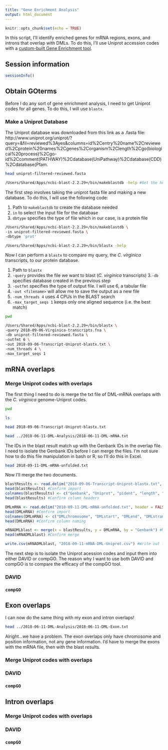 ```yaml
---
title: "Gene Enrichment Analysis"
output: html_document
---
```


```r
knitr::opts_chunk$set(echo = TRUE)
```

In this script, I'll identify enriched genes for mRNA regions, exons, and introns that overlap with DMLs. To do this, I'll use Uniprot accession codes with a [custom-built Gene Enrichment tool](https://meta.yeastrc.org/compgo_yaamini_oyster/pages/goAnalysisForm.jsp).


## Session information

```r
sessionInfo()
```

## Obtain GOterms

Before I do any sort of gene enrichment analysis, I need to get Uniprot codes for all genes. To do this, I will use `blastx`.

### Make a Uniprot Database

The Uniprot database was downloaded from this link as a .fasta file: http://www.uniprot.org/uniprot/?query=&fil=reviewed%3Ayes&columns=id%2Centry%20name%2Creviewed%2Cprotein%20names%2Cgenes%2Corganism%2Clength%2Cgo(biological%20process)%2Cgo-id%2Ccomment(PATHWAY)%2Cdatabase(UniPathway)%2Cdatabase(CDD)%2Cdatabase(Pfam.

```bash
head uniprot-filtered-reviewed.fasta
```

```bash
/Users/Shared/Apps/ncbi-blast-2.2.29+/bin/makeblastdb -help #Get the help menu
```

The first step involves taking the uniprot fasta file and making a new database. To do this, I will use the following code:

1. Path to `makeblastdb` to create the database needed
2. `in` to select the input file for the database
3. `dbtype` specifies the type of file which in our case, is a protein file

```bash
/Users/Shared/Apps/ncbi-blast-2.2.29+/bin/makeblastdb \
-in uniprot-filtered-reviewed.fasta \
-dbtype 'prot'
```

```bash
/Users/Shared/Apps/ncbi-blast-2.2.29+/bin/blastx -help
```

Now I can perform a `blastx` to compare my query, the *C. virginica* transcripts, to our protein database.

1. Path to `blastx`
2. `-query` provides the file we want to blast (*C. virginica* transcripts)
3.`-db` specifies database created in the previous step
4. `-outfmt` specifies the type of output file. I will use 6, a tabular file
5. `-out <filename>` will allow me to save the output as a new file
6. `-num_threads 4` uses 4 CPUs in the BLAST search
7. `-max_target_seqs 1` keeps only one aligned sequence (i.e. the best match)

```bash
pwd
```

```bash
/Users/Shared/Apps/ncbi-blast-2.2.29+/bin/blastx \
-query 2018-09-06-Virginica-transcripts.fna \
-db uniprot-filtered-reviewed.fasta \
-outfmt 6 \
-out 2018-09-06-Transcript-Uniprot-blastx.txt \
-num_threads 4 \
-max_target_seqs 1
```

## mRNA overlaps

### Merge Uniprot codes with overlaps

The first thing I need to do is merge the txt file of DML-mRNA overlaps with the *C. virginica* genome-Uniprot codes.

```bash
pwd
```

```bash
ls
```

```bash
head 2018-09-06-Transcript-Uniprot-blastx.txt
```

```bash
head ../2018-06-11-DML-Analysis/2018-06-11-DML-mRNA.txt
```

The IDs in the blast result match up with the Genbank IDs in the overlap file. I need to isolate the Genbank IDs before I can merge the files. I'm not sure how to do this file manipulation in bash or R, so I'll do this in Excel.

```bash
head 2018-09-11-DML-mRNA-unfolded.txt
```

Now I'll merge the two documents.

```r
blastResults <- read.delim("2018-09-06-Transcript-Uniprot-blastx.txt", header = FALSE, sep = "\t", dec = ".") #Import blast results
head(blastResults) #Confirm import
colnames(blastResults) <- c("Genbank", "Uniprot", "pident", "length", "mismatch", "gapopen", "qstart", "qend", "sstart", "send", "evalue", "bitscore")
head(blastResults) #Confirm column headers
```

```r
DMLmRNA <- read.delim("2018-09-11-DML-mRNA-unfolded.txt", header = FALSE) #Import DML-mRNA overlaps
head(DMLmRNA) #Confirm import
colnames(DMLmRNA) <- c("DMLchromosome", "DMLstart", "DMLend", "DMLstrand", "V5", "mRNAchromosome", "Gnomon", "mRNA", "mRNAstart", "mRNAend", "V11", "mRNAstrand", "V13", "ID", "Parent", "Dbxref=GeneID", "V17", "Genbank", "Name", "V20", "V21", "V22", "V23", "V24", "V25", "V26", "V27", "V28", "V29") #Rename columns
head(DMLmRNA) #Confirm column naming
```

```r
mRNADMLblast <- merge(x = blastResults, y = DMLmRNA, by = "Genbank") #Merge the two files by the Genbank ID column
head(mRNADMLblast) #Confirm merge
```

```r
write.csv(mRNADMLblast, "2018-09-11-mRNA-DML-Uniprot.csv") #Write out file
```

The next step is to isolate the Uniprot acession codes and input them into either DAVID or compGO. The reason why I want to use both DAVID and compGO is to compare the efficacy of the compGO tool.

### DAVID

### `compGO`

## Exon overlaps

I can now do the same thing with my exon and intron overlaps!

```bash
head ../2018-06-11-DML-Analysis/2018-06-11-DML-Exon.txt
```

Alright...we have a problem. The exon overlaps only have chromosome and position information, not any gene information. I'd have to merge the exons with the mRNA file, then with the blast results.


### Merge Uniprot codes with overlaps

### DAVID

### `compGO`

## Intron overlaps

### Merge Uniprot codes with overlaps

### DAVID

### `compGO`